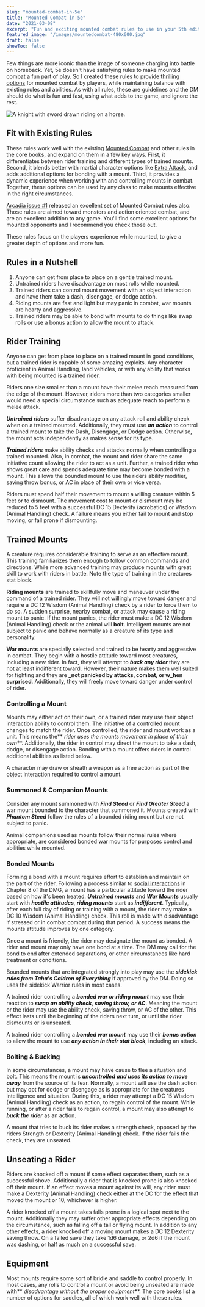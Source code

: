 ```yaml
---
slug: "mounted-combat-in-5e"
title: "Mounted Combat in 5e"
date: "2021-03-08"
excerpt: "Fun and exciting mounted combat rules to use in your 5th edition game."
featured_image: "/images/mountedcombat-480x600.jpg"
draft: false
showToc: false
---
```


Few things are more iconic than the image of someone charging into battle on horseback. Yet, 5e doesn't have satisfying rules to make mounted combat a fun part of play. So I created these rules to provide [thrilling options](/2020/12/22/thrilling-heroics-rules-for-dd-5e/) for mounted combat by players, while maintaining balance with existing rules and abilities. As with all rules, these are guidelines and the DM should do what is fun and fast, using what adds to the game, and ignore the rest.

![A knight with sword drawn riding on a horse.](/images/mountedcombat-480x600.jpg)


## Fit with Existing Rules

These rules work well with the existing [Mounted Combat](https://www.dndbeyond.com/sources/basic-rules/combat#MountedCombat) and other rules in the core books, and expand on them in a few key ways. First, it differentiates between rider training and different types of trained mounts. Second, it blends better with martial character options like [Extra Attack](https://www.dndbeyond.com/sources/basic-rules/classes#ExtraAttack), and adds additional options for bonding with a mount. Third, it provides a dynamic experience when working with and controlling mounts in combat. Together, these options can be used by any class to make mounts effective in the right circumstances.

[Arcadia issue #1](/2021/01/17/thoughts-on-the-first-issue-of-arcadia/) released an excellent set of Mounted Combat rules also. Those rules are aimed toward monsters and action oriented combat, and are an excellent addition to any game. You'll find some excellent options for mounted opponents and I recommend you check those out.

These rules focus on the players experience while mounted, to give a greater depth of options and more fun.

## Rules in a Nutshell

  1. Anyone can get from place to place on a gentle trained mount.
  2. Untrained riders have disadvantage on most rolls while mounted.
  3. Trained riders can control mount movement with an object interaction and have them take a dash, disengage, or dodge action.
  4. Riding mounts are fast and light but may panic in combat, war mounts are hearty and aggressive.
  5. Trained riders may be able to bond with mounts to do things like swap rolls or use a bonus action to allow the mount to attack.

## Rider Training

Anyone can get from place to place on a trained mount in good conditions, but a trained rider is capable of some amazing exploits. Any character proficient in Animal Handling, land vehicles, or with any ability that works with being mounted is a trained rider. 

Riders one size smaller than a mount have their melee reach measured from the edge of the mount. However, riders more than two categories smaller would need a special circumstance such as adequate reach to perform a melee attack. 

**_Untrained riders_** suffer disadvantage on any attack roll and ability check when on a trained mounted. Additionally, they must use **_an action_** to control a trained mount to take the Dash, Disengage, or Dodge action. Otherwise, the mount acts independently as makes sense for its type.

**_Trained riders_** make ability checks and attacks normally when controlling a trained mounted. Also, in combat, the mount and rider share the same initiative count allowing the rider to act as a unit. Further, a trained rider who shows great care and spends adequate time may become bonded with a mount. This allows the bounded mount to use the riders ability modifier, saving throw bonus, or AC in place of their own or vice versa. 

Riders must spend half their movement to mount a willing creature within 5 feet or to dismount. The movement cost to mount or dismount may be reduced to 5 feet with a successful DC 15 Dexterity (acrobatics) or Wisdom (Animal Handling) check. A failure means you either fail to mount and stop moving, or fall prone if dismounting.

## Trained Mounts

A creature requires considerable training to serve as an effective mount. This training familiarizes them enough to follow common commands and directions. While more advanced training may produce mounts with great skill to work with riders in battle. Note the type of training in the creatures stat block. 

**Riding mounts** are trained to skillfully move and maneuver under the command of a trained rider. They will not willingly move toward danger and require a DC 12 Wisdom (Animal Handling) check by a rider to force them to do so. A sudden surprise, nearby combat, or attack may cause a riding mount to panic. If the mount panics, the rider must make a DC 12 Wisdom (Animal Handling) check or the animal will **bolt**. Intelligent mounts are not subject to panic and behave normally as a creature of its type and personality.

**War mounts** are specially selected and trained to be hearty and aggressive in combat. They begin with a hostile attitude toward most creatures, including a new rider. In fact, they will attempt to **_buck any rider_** they are not at least indifferent toward. However, their nature makes them well suited for fighting and they are **_not panicked by attacks, combat, or w_hen surprised**. Additionally, they will freely move toward danger under control of rider. 

### Controlling a Mount

Mounts may either act on their own, or a trained rider may use their object interaction ability to control them. The initiative of a controlled mount changes to match the rider. Once controlled, the rider and mount work as a unit. This means the** _rider uses the mounts movement in place of their own_**. Additionally, the rider in control may direct the mount to take a dash, dodge, or disengage action. Bonding with a mount offers riders in control additional abilities as listed below.

A character may draw or sheath a weapon as a free action as part of the object interaction required to control a mount.

### Summoned & Companion Mounts

Consider any mount summoned with **_Find Steed_** or **_Find Greater Steed_** a war mount bounded to the character that summoned it. Mounts created with **_Phantom Steed_** follow the rules of a bounded riding mount but are not subject to panic. 

Animal companions used as mounts follow their normal rules where appropriate, are considered bonded war mounts for purposes control and abilities while mounted. 

### Bonded Mounts

Forming a bond with a mount requires effort to establish and maintain on the part of the rider. Following a process similar to [social interactions](https://www.dndbeyond.com/sources/basic-rules/adventuring#SocialInteraction) in Chapter 8 of the DMG, a mount has a particular attitude toward the rider based on how it's been treated. **_Untrained mounts_** and **_War Mounts_** usually start with **_hostile attitudes_**, **_riding mounts_** start as **_indifferent_**. Typically, after each full day of riding or training with a mount, the rider may make a DC 10 Wisdom (Animal Handling) check. This roll is made with disadvantage if stressed or in combat combat during that period. A success means the mounts attitude improves by one category.

Once a mount is friendly, the rider may designate the mount as bonded. A rider and mount may only have one bond at a time. The DM may call for the bond to end after extended separations, or other circumstances like hard treatment or conditions.

Bounded mounts that are integrated strongly into play may use the **_sidekick rules from Taha's Caldron of Everything_** if approved by the DM. Doing so uses the sidekick Warrior rules in most cases.

A trained rider controlling a **_bonded war or riding mount_** may use their reaction to **_swap an ability check, saving throw, or AC_**. Meaning the mount or the rider may use the ability check, saving throw, or AC of the other. This effect lasts until the beginning of the riders next turn, or until the rider dismounts or is unseated.

A trained rider controlling a **_bonded war mount_** may use their **_bonus action_** to allow the mount to use **_any action in their stat block_**, including an attack.

### Bolting & Bucking

In some circumstances, a mount may have cause to flee a situation and bolt. This means the mount is **_uncontrolled and uses its action to move away_** from the source of its fear. Normally, a mount will use the dash action but may opt for dodge or disengage as is appropriate for the creatures intelligence and situation. During this, a rider may attempt a DC 15 Wisdom (Animal Handling) check as an action, to regain control of the mount. While running, or after a rider fails to regain control, a mount may also attempt to **_buck the rider_** as an action.

A mount that tries to buck its rider makes a strength check, opposed by the riders Strength or Dexterity (Animal Handling) check. If the rider fails the check, they are unseated. 

## Unseating a Rider

Riders are knocked off a mount if some effect separates them, such as a successful shove. Additionally a rider that is knocked prone is also knocked off their mount. If an effect moves a mount against its will, any rider must make a Dexterity (Animal Handling) check either at the DC for the effect that moved the mount or 10, whichever is higher.

A rider knocked off a mount takes falls prone in a logical spot next to the mount. Additionally they may suffer other appropriate effects depending on the circumstance, such as falling off a tall or flying mount. In addition to any other effects, a rider knocked off a moving mount makes a DC 12 Dexterity saving throw. On a failed save they take 1d6 damage, or 2d6 if the mount was dashing, or half as much on a successful save. 

## Equipment

Most mounts require some sort of bridle and saddle to control properly. In most cases, any rolls to control a mount or avoid being unseated are made with** _disadvantage without the proper equipment_**. The core books list a number of options for saddles, all of which work well with these rules.
